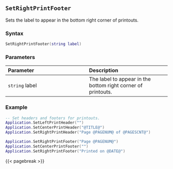 ## `SetRightPrintFooter`

Sets the label to appear in the bottom right corner of printouts\index{Printing!headers \& footers}.

### Syntax {-}

``` .lua
SetRightPrintFooter(string label)
```

### Parameters {-}

**Parameter** | **Description**
| :-- | :-- |
`string` label | The label to appear in the bottom right corner of printouts.

### Example {-}

``` .lua
-- Set headers and footers for printouts.
Application.SetLeftPrintHeader("")
Application.SetCenterPrintHeader("@TITLE@")
Application.SetRightPrintHeader("Page @PAGENUM@ of @PAGESCNT@")

Application.SetRightPrintFooter("Page @PAGENUM@")
Application.SetCenterPrintFooter("")
Application.SetRightPrintFooter("Printed on @DATE@")
```

{{< pagebreak >}}
